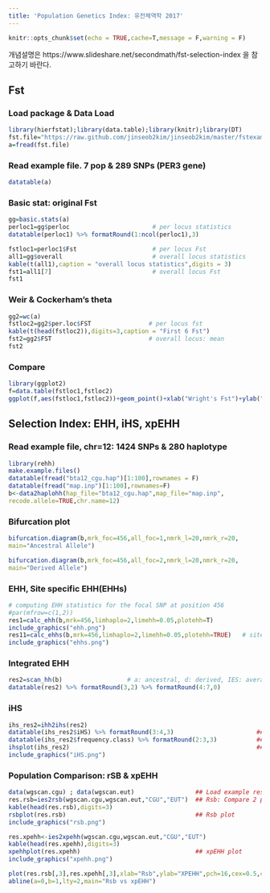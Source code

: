 ```yaml
---
title: 'Population Genetics Index: 유전체역학 2017'
---
```


```r
knitr::opts_chunk$set(echo = TRUE,cache=T,message = F,warning = F)
```

개념설명은 https://www.slideshare.net/secondmath/fst-selection-index 을 참고하기 바란다. 

## Fst

### Load package & Data Load
```r
library(hierfstat);library(data.table);library(knitr);library(DT)
fst.file="https://raw.github.com/jinseob2kim/jinseob2kim/master/fstexample.txt"
a=fread(fst.file)
```

### Read example file. 7 pop & 289 SNPs (PER3 gene)
```r
datatable(a)                            
```


### Basic stat: original Fst
```r
gg=basic.stats(a)
perloc1=gg$perloc                       # per locus statistics
datatable(perloc1) %>% formatRound(1:ncol(perloc1),3)
```

```r
fstloc1=perloc1$Fst                     # per locus Fst
all1=gg$overall                         # overall locus statistics
kable(t(all1),caption = "overall locus statistics",digits = 3)
fst1=all1[7]                            # overall locus Fst
fst1
```

### Weir & Cockerham's theta 
```r
gg2=wc(a)
fstloc2=gg2$per.loc$FST                # per locus fst
kable(t(head(fstloc2)),digits=3,caption = "First 6 Fst")
fst2=gg2$FST                           # overall locus: mean
fst2
```

### Compare
```r
library(ggplot2)
f=data.table(fstloc1,fstloc2)
ggplot(f,aes(fstloc1,fstloc2))+geom_point()+xlab("Wright's Fst")+ylab("Cockerham's theta")+annotate(geom="text", x=0.02, y=0.4,label= paste("r =",round(cor(fstloc1,fstloc2),3)),size=5)
```


## Selection Index: EHH, iHS, xpEHH

### Read example file, chr=12: 1424 SNPs & 280 haplotype
```r
library(rehh)
make.example.files()
datatable(fread("bta12_cgu.hap")[1:100],rownames = F)
datatable(fread("map.inp")[1:100],rownames=F)
b<-data2haplohh(hap_file="bta12_cgu.hap",map_file="map.inp",
recode.allele=TRUE,chr.name=12)
```

### Bifurcation plot
```r
bifurcation.diagram(b,mrk_foc=456,all_foc=1,nmrk_l=20,nmrk_r=20,
main="Ancestral Allele")

bifurcation.diagram(b,mrk_foc=456,all_foc=2,nmrk_l=20,nmrk_r=20,
main="Derived Allele")

```

### EHH, Site specific EHH(EHHs)
```r
# computing EHH statistics for the focal SNP at position 456
#par(mfrow=c(1,2))
res1=calc_ehh(b,mrk=456,limhaplo=2,limehh=0.05,plotehh=T)         
include_graphics("ehh.png")
res11=calc_ehhs(b,mrk=456,limhaplo=2,limehh=0.05,plotehh=TRUE)   # site EHH
include_graphics("ehhs.png")
```

### Integrated EHH 
```r
res2=scan_hh(b)                  # a: ancestral, d: derived, IES: average of IHHa & IHHd (squared allele freq weighted)
datatable(res2) %>% formatRound(3,2) %>% formatRound(4:7,0)
```

### iHS
```r
ihs_res2=ihh2ihs(res2)
datatable(ihs_res2$iHS) %>% formatRound(3:4,3)                       ## iHS & pvalue
datatable(ihs_res2$frequency.class) %>% formatRound(2:3,3)           ## summary per alle freq bin.
ihsplot(ihs_res2)                                                    ## iHS plot: y- pvalue, x-bp
include_graphics("iHS.png")
```

### Population Comparison: rSB & xpEHH
```r
data(wgscan.cgu) ; data(wgscan.eut)                 ## Load example result
res.rsb=ies2rsb(wgscan.cgu,wgscan.eut,"CGU","EUT")  ## Rsb: Compare 2 population
kable(head(res.rsb),digits=3)
rsbplot(res.rsb)                                    ## Rsb plot
include_graphics("rsb.png")

res.xpehh<-ies2xpehh(wgscan.cgu,wgscan.eut,"CGU","EUT")
kable(head(res.xpehh),digits=3)
xpehhplot(res.xpehh)                                ## xpEHH plot
include_graphics("xpehh.png")
```

```r
plot(res.rsb[,3],res.xpehh[,3],xlab="Rsb",ylab="XPEHH",pch=16,cex=0.5,cex.lab=0.75,cex.axis=0.75)
abline(a=0,b=1,lty=2,main="Rsb vs xpEHH")
```